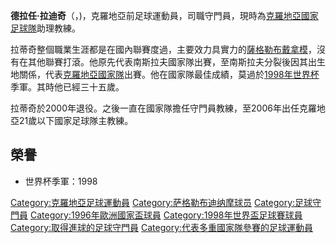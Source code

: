 {{noteTA
|G1=Football
|G2=uefa
|G3=阿联酋职业足球联赛
|1=zh-hans:拉迪奇;zh-hk:拉迪;zh-tw:拉蒂奇;
}}

{{Football player infobox
| playername = 德拉任·拉迪奇<br />Dražen Ladić
| nickname = 
| image = Zlatko Dalić 2018 2.jpg
| image_size = 320px
| fullname = Dražen Ladić
| dateofbirth = {{birth date and age|1963|1|1}}
| birth_place = [[南斯拉夫社会主义联邦共和国|南斯拉夫社会主义联邦共和国]][[查科韋茨|查科韋茨]]
| height = 1.85 m
| currentclub = [[克羅地亞國家足球隊|克羅地亞]] (助理教練)
| clubnumber = 
| position = 守門員
| youthyears = 
| youthclubs = 
| years = 1980-1984<br>1984-2000<br>1984-1986
| clubs = [[NK_Varteks|NK Varteks]]<br>[[萨格勒布迪纳摩|萨格勒布迪纳摩]]<br>→ [[FK_Iskra|Iskra Bugojno]] ''(外借)''
| caps(goals) = 
| nationalyears = 1990<br/>1990-1999
| nationalteam = [[南斯拉夫國家足球隊|南斯拉夫]]<br>[[克羅地亞國家足球隊|克羅地亞]]
| nationalcaps(goals) = 2 (0)<br/>59 (0)
| manageryears1 = 2002–2004 |managerclubs1 = [[克羅地亞國家足球隊|克羅地亞]] (守門員教練)
| manageryears2 = 2006–2011 |managerclubs2 = [[克羅地亞國家足球隊|克羅地亞U21]]
| manageryears3 = 2013–2014 |managerclubs3 = [[沙特希拉爾足球俱樂部|希拉爾]] (youth)
| manageryears4 = 2014–2017 |managerclubs4 = [[艾因足球俱樂部|艾因]] (助理)
| manageryears5 = 2018–
|managerclubs5 = [[克羅地亞國家足球隊|克羅地亞]] (助理)
| pcupdate = 
| ntupdate = 
}}
'''德拉任·拉迪奇'''（{{lang-hr|Dražen Ladić}}，{{bd|1963年|1月1日|}})，克羅地亞前足球運動員，司職守門員，現時為[[克羅地亞國家足球隊|克羅地亞國家足球隊]]助理教練。

拉蒂奇整個職業生涯都是在國內聯賽度過，主要效力具實力的[[薩格勒布戴拿模|薩格勒布戴拿模]]，沒有在其他聯賽打滾。他原先代表南斯拉夫國家隊出賽，至南斯拉夫分裂後因其出生地關係，代表[[克羅地亞國家足球隊|克羅地亞國家隊]]出賽。他在國家隊最佳成績，莫過於[[1998年世界杯|1998年世界杯]]季軍。其時他已經三十五歲。

拉蒂奇於2000年退役。之後一直在國家隊擔任守門員教練，至2006年出任克羅地亞21歲以下國家足球隊主教練。

==榮譽==
* 世界杯季軍：1998

{{1998年世界杯足球赛克罗地亚参赛名单}}

{{DEFAULTSORT:Ladic, Drazen}}
[[Category:克羅地亞足球運動員|Category:克羅地亞足球運動員]]
[[Category:萨格勒布迪纳摩球员|Category:萨格勒布迪纳摩球员]]
[[Category:足球守門員|Category:足球守門員]]
[[Category:1996年歐洲國家盃球員|Category:1996年歐洲國家盃球員]]
[[Category:1998年世界盃足球賽球員|Category:1998年世界盃足球賽球員]]
[[Category:取得進球的足球守門員|Category:取得進球的足球守門員]]
[[Category:代表多重國家隊參賽的足球運動員|Category:代表多重國家隊參賽的足球運動員]]